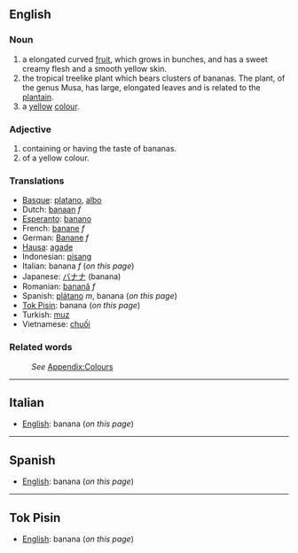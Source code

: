 ==English==

===Noun===
#a elongated curved [[fruit]], which grows in bunches, and has a sweet creamy flesh and a smooth yellow skin.
#the tropical treelike plant which bears clusters of bananas. The plant, of the genus Musa, has large, elongated leaves and is related to the [[plantain]].
#a [[yellow]] [[color|colour]].
===Adjective===
#containing or having the taste of bananas.
#of a yellow colour.

===Translations===

*[[Basque]]: [[platano]], [[albo]]
*Dutch: [[banaan]] ''f''
*[[Esperanto]]: [[banano]]
*French: [[banane]] ''f''
*German: [[Banane]] ''f''
*[[Hausa]]: [[agade]]
*Indonesian: [[pisang]]
*Italian: banana ''f'' (''on this page'')
*Japanese: [[バナナ]] (banana)
*Romanian: [[banană]] ''f''
*Spanish: [[plátano]] ''m'', banana (''on this page'')
*[[Tok Pisin]]: banana (''on this page'')
*Turkish: [[muz]]
*Vietnamese: [[chuối]]

===Related words===
:''See'' [[Wiktionary_Appendix:Colours|Appendix:Colours]]

----
==Italian==

*[[English]]: banana (''on this page'')

----
==Spanish==

*[[English]]: banana (''on this page'')

----
==Tok Pisin==

*[[English]]: banana (''on this page'')